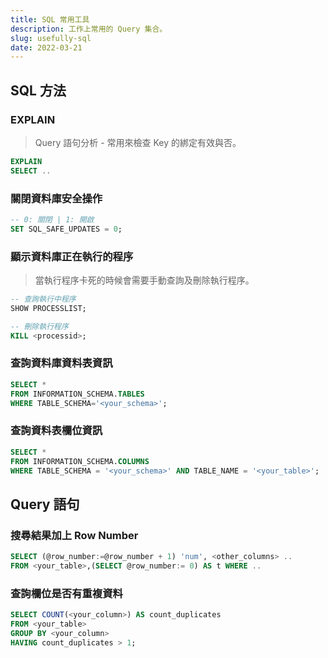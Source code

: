 ```yaml
---
title: SQL 常用工具
description: 工作上常用的 Query 集合。
slug: usefully-sql
date: 2022-03-21
---
```


## SQL 方法

### EXPLAIN
> Query 語句分析 - 常用來檢查 Key 的綁定有效與否。
```sql:usefully-sql.sql
EXPLAIN
SELECT ..
```

### 關閉資料庫安全操作
```sql:usefully-sql.sql
-- 0: 關閉 | 1: 開啟
SET SQL_SAFE_UPDATES = 0;
```

### 顯示資料庫正在執行的程序
> 當執行程序卡死的時候會需要手動查詢及刪除執行程序。  
```sql:usefully-sql.sql
-- 查詢執行中程序
SHOW PROCESSLIST;

-- 刪除執行程序
KILL <processid>;
```

### 查詢資料庫資料表資訊
```sql:usefully-sql.sql
SELECT *
FROM INFORMATION_SCHEMA.TABLES
WHERE TABLE_SCHEMA='<your_schema>';
```

### 查詢資料表欄位資訊
```sql:usefully-sql.sql
SELECT *
FROM INFORMATION_SCHEMA.COLUMNS
WHERE TABLE_SCHEMA = '<your_schema>' AND TABLE_NAME = '<your_table>';
```

## Query 語句

### 搜尋結果加上 Row Number
```sql:usefully-sql.sql
SELECT (@row_number:=@row_number + 1) 'num', <other_columns> ..
FROM <your_table>,(SELECT @row_number:= 0) AS t WHERE ..
```

### 查詢欄位是否有重複資料
```sql:usefully-sql.sql
SELECT COUNT(<your_column>) AS count_duplicates
FROM <your_table>
GROUP BY <your_column>
HAVING count_duplicates > 1;
```